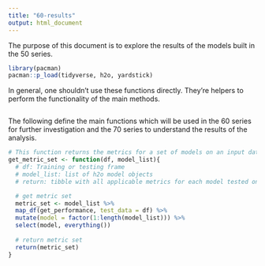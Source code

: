 ```yaml
---
title: "60-results"
output: html_document
---
```


The purpose of this document is to explore the results of the models built in the 50 series.

```r
library(pacman)
pacman::p_load(tidyverse, h2o, yardstick)
```

In general, one shouldn't use these functions directly.  They're helpers to perform the functionality of the main methods.
```r

```

The following define the main functions which will be used in the 60 series for further investigation and the 70 series to understand the results of the analysis.

```r
# This function returns the metrics for a set of models on an input dataframe
get_metric_set <- function(df, model_list){
  # df: Training or testing frame
  # model_list: list of h2o model objects
  # return: tibble with all applicable metrics for each model tested on df

  # get metric set
  metric_set <- model_list %>%
  map_df(get_performance, test_data = df) %>% 
  mutate(model = factor(1:length(model_list))) %>% 
  select(model, everything())
   
  # return metric set
  return(metric_set)
}
```



